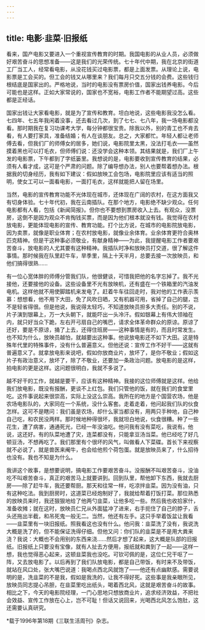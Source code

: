 ```yaml
---
---
---
```

title: 电影·韭菜·旧报纸
---

看来，国产电影又要进入一个重视宣传教育的时期。我国电影的从业人员，必须做好艰苦奋斗的思想准备——这是我们的光荣传统。七十年代中期，我在北京的街道工厂当工人，经常看电影，从没花钱买过电影票，都是上面发票。从理论上说，电影票是工会买的。但工会的钱又从哪里来？我们每月只交五分钱的会费。这些钱归根结底是国家出的。严格地说，当时的电影没有票房价值，国家出钱养电影。今后可能也是这样。正如大家常说的，国家也不宽裕，电影工作者不能期望过高。这些都是正经话。

国家出钱让大家看电影，就是为了宣传和教育。坦白地说，这些电影我没怎么看。七四年、七五年我闲着没事，还去看过几次，到了七七、七八年，我一场电影都没看。那时期我在复习功课考大学，每分钟都很宝贵。除我以外，别的青工也不肯去看，有人要打家具，准备结婚；有人在谈朋友。总之，大家都忙。年轻人都让老师傅去看，但我们厂的师傅女的居多，她们说，电影院里太黑，没法打毛衣——虽然摸着黑也可以打毛衣，但师傅们说：还没学会这种本领。其结果就是，我们厂上午发的电影票，下午都到了字纸篓里。我想说的是，电影要收到宣传教育的结果，必须有人看才成，这可是个严肃的问题。除了编导想办法，别人也要帮着想办法。根据我的切身经历，我有如下建议：假如放映工会包场，电影院里应该有适当的照明，使女工可以一面看电影，一面打毛衣，这样就能把人留在场里。

当然，电影的宣传教育功能不光体现在城市，还体现在广阔的农村，在这方面我又有切身体验。七十年代初，我在云南插队。在那个地方，电影绝不缺少观众。任何电影都有人看，包括《新闻简报》。但你也不要想到票房收入上去。有观众，没票房，这倒不是因为观众不肯掏钱买票，而是因为他们根本就没有钱。我觉得在农村放电影，更能体现电影的宣传、教育功能。打个比方说，在城市的电影院放电影，因为卖票，就像是职业体育；在农村放电影，就像业余体育。业余体育更符合奥林匹克精神。但是干这种事必须敬业，有献身精神——为此，我提醒电影工作者要艰苦奋斗，放电影的人尤其要有这种精神。我插队时净和放映员打交道，很了解这件事情。那时候我在队里赶牛车，旱季里，隔上十天半月，总要去接一次放映员，和他们搞得很熟……

有一位心宽体胖的师傅分管我们队，他很健谈，可惜我把他的名字忘掉了。我不光接他，还要接他的设备。这些设备里不光有放映机，还有盛在一个铁箱里的汽油发电机。这样他就不用使脚踏机来发电了。赶着牛车往回走时，我对他的工作表示羡慕：想想看，他不用下大田，免了风吹日晒，又有机器可用，省掉了自己的腿，岂不是轻省得很。但是他说，我说得太轻巧，不知道放映员担多大责任。别的不说，片子演到银幕上，万一大头朝下，就能吓出一头冷汗。假如银幕上有伟大领袖在内，就只好当众下跪，左右开弓扇自己的嘴巴，请求全体革命群众的原谅。原谅了还好，要是不原谅，捅了上去，还得住班房——这种事情是有的，而且时常发生。也不知为什么，放映员越怕，就越要出这种事。他说放电影还不如下大田。这是特殊年代里的特殊事件，没有什么普遍意义。但他还说：宣传工作不好干——这就有普遍意义了。就拿放电影来说吧，假如你放商业片，放坏了，是你不敬业；假如这片子有政治意义，放坏了，除了不敬业，还要加一条政治问题。放电影的是这样，拍电影的更是这样。这问题很明白，我就不多说了。

越不好干的工作，就越是要干，应该有这种精神。我接的这位师傅就是这样。他给我们放电影，既没有报酬，更谈不上红包。我们只管他的饭，就在我们的食堂里吃。这件事说起来很崇高，实际上没这么崇高。我所在的地方是个国营农场，他是农场电影队的，大家同在一个系统，没什么客套。走着走着，他问起我们队的伙食怎样。这可不是瞎问：我们虽是农场，却什么家当都没有，用两只手种地，自己种自己吃，和农民没两样。那时候地种得很坏，我就坦白地说，伙食很糟。种了一些花生，遭了病害，通通死光，已经一年没油吃。他问我有没有菜吃，我说有。他说，这还好。有的队菜地遭了灾，连菜都没有，只能拿豆汤当菜。他已经吃了好几顿豆汤，不想再吃了。我们那里有个很坏的风气，叫做看人下菜碟。首长下来视察就不必说了，就是兽医来阉牛，也会给他煎个荷包蛋。就是放映员来了，什么招待也没有。我也不知是为什么。

我讲这个故事，是想要说明，搞电影工作要艰苦奋斗。没报酬不叫艰苦奋斗，没油吃不叫艰苦奋斗，真正的艰苦马上就要讲到。回到队里，帮他卸下东西，我就去厨房——除了赶牛车，我还要帮厨。那天和往常一样，吃凉拌韭菜。因为没有油，只有这种吃法。我到厨房时，这道菜已经炮制好了，我就给帮着打饭打菜。那位熟悉的放映员来时，我还狠狠地给了他两勺韭菜，让他多吃一些。然后我也收拾家什，准备收摊；就在这时，放映员仁兄从外面猛冲了进来，右手扼住了自己的脖子，舌头还拖出半截，和吊死鬼一般无二。当然，他还有左手。这只手举着饭盆让我看——韭菜里有一块旧报纸。照我看这也没有什么。他问我：韭菜洗了没有，我说洗大概是洗了的，但不能保证洗得仔细。但他又问：你们队的韭菜是不是用大粪来浇？我说：大概也不会用别的东西来浇……然后才想了起来，这大概是队部的旧报纸。旧报纸上只要没有宝像，就有人扯去方便用，报纸就和粪到了一起——这样一想，我也觉得恶心起来，这顿韭菜我也没吃。可钦可佩的是，这位仁兄干呕了一阵，又去放电影了。以后再到了我们队放电影，都是自己带饭，有时来不及带饭，就站在风口处，张大嘴巴说道：我喝点西北风就饱了——他还有点幽默感。需要说明的是，洗韭菜的不是我，假如是我洗的，让我不得好死。这些事是我亲眼所见，放映员同志提心吊胆，在韭菜里吃出纸头，喝着西北风，这就是艰苦奋斗的故事。相比之下，今天的电影院经理，一门心思地只想放商业片，追求经济效益，不把社会效益、宣传工作放在心上，岂不可耻！但话又说回来，光喝西北风怎么饱肚，这还需要认真研究。

*载于1996年第18期《三联生活周刊》杂志。